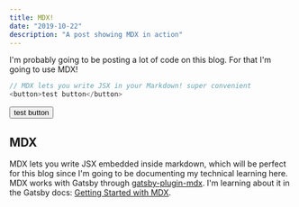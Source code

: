 ```yaml
---
title: MDX!
date: "2019-10-22"
description: "A post showing MDX in action"
---
```


I'm probably going to be posting a lot of code on this blog. For that I'm going to use MDX!

```js
// MDX lets you write JSX in your Markdown! super convenient
<button>test button</button>
```

<button>test button</button>

## MDX

MDX lets you write JSX embedded inside markdown, which will be perfect for this blog since I'm going to be documenting my technical learning here. 
MDX works with Gatsby through [gatsby-plugin-mdx](https://www.gatsbyjs.org/packages/gatsby-plugin-mdx/). I'm learning about it in the Gatsby docs: [Getting Started with MDX](https://www.gatsbyjs.org/docs/mdx/getting-started/).
